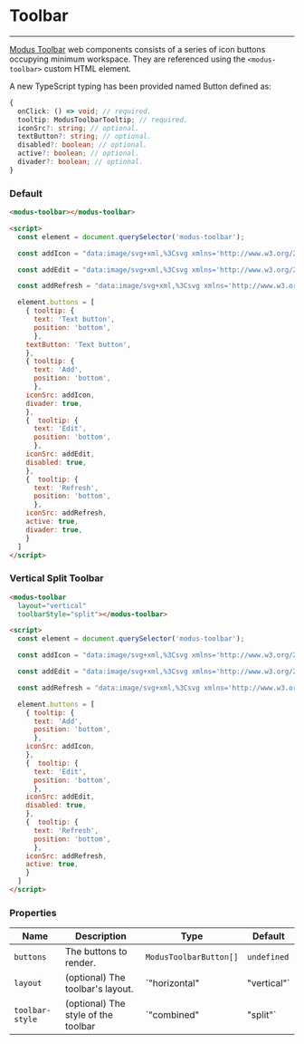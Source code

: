 
# Toolbar

---

[Modus Toolbar](https://modus.trimble.com/components/web/toolbar/) web components consists of a series of icon buttons occupying minimum workspace. They are referenced using the `<modus-toolbar>` custom HTML element.

A new TypeScript typing has been provided named Button defined as:

```ts
{
  onClick: () => void; // required.
  tooltip: ModusToolbarTooltip; // required.
  iconSrc?: string; // optional.
  textButton?: string; // optional.
  disabled?: boolean; // optional.
  active?: boolean; // optional.
  divader?: boolean; // optional.
}
```

### Default

<Story id="components-toolbar--default" />

```html
<modus-toolbar></modus-toolbar>

<script>
  const element = document.querySelector('modus-toolbar');

  const addIcon = "data:image/svg+xml,%3Csvg xmlns='http://www.w3.org/2000/svg' width='16' height='16' viewBox='0 0 24 24'%3E%3Cg%3E%3Cpath d='M19,13H13v6H11V13H5V11h6V5h2v6h6Z' fill='#171c1e' /%3E%3C/g%3E%3C/svg%3E";

  const addEdit = "data:image/svg+xml,%3Csvg xmlns='http://www.w3.org/2000/svg' width='16' height='16' fill='#171c1e' viewBox='0 0 24 24'%3E%3Cg%3E%3Cpath d='M3,17.25V21H6.75L17.81,9.94,14.06,6.19ZM20.71,7.04a1,1,0,0,0,0-1.41L18.37,3.29a1,1,0,0,0-1.41,0L15.13,5.12l3.75,3.75,1.83-1.83Z' /%3E%3C/g%3E%3C/svg%3E";

  const addRefresh = "data:image/svg+xml,%3Csvg xmlns='http://www.w3.org/2000/svg' width='16' height='16' fill='#171c1e' viewBox='0 0 24 24'%3E%3Cg%3E%3Cpath d='M18.36 5.64a8.976 8.976 0 0 0-7.16-2.61c-4.2.36-7.66 3.73-8.13 7.92C2.46 16.39 6.68 21 12 21c3.59 0 6.67-2.1 8.11-5.13.36-.75-.18-1.62-1.01-1.62-.42 0-.82.22-.99.6-1.07 2.3-3.4 3.9-6.11 3.9-3.62 0-6.7-3.02-6.75-6.64S8.24 5.25 12 5.25c1.87 0 3.53.78 4.75 2l-1.92 1.92c-.63.63-.18 1.71.71 1.71H20c.55 0 1-.45 1-1V5.42c0-.89-1.08-1.34-1.71-.71l-.94.94Z";

  element.buttons = [
    { tooltip: {
      text: 'Text button',
      position: 'bottom',
      },
    textButton: 'Text button',
    },
    { tooltip: {
      text: 'Add',
      position: 'bottom',
      },
    iconSrc: addIcon, 
    divader: true,
    },
    {  tooltip: {
      text: 'Edit',
      position: 'bottom',
      },
    iconSrc: addEdit, 
    disabled: true,
    },
    {  tooltip: {
      text: 'Refresh',
      position: 'bottom',
      },
    iconSrc: addRefresh, 
    active: true, 
    divader: true,
    }
  ]
</script>
```

### Vertical Split Toolbar

<Story id="components-toolbar--vertical-split-toolbar" />

```html
<modus-toolbar
  layout="vertical"
  toolbarStyle="split"></modus-toolbar>

<script>
  const element = document.querySelector('modus-toolbar');

  const addIcon = "data:image/svg+xml,%3Csvg xmlns='http://www.w3.org/2000/svg' width='16' height='16' viewBox='0 0 24 24'%3E%3Cg%3E%3Cpath d='M19,13H13v6H11V13H5V11h6V5h2v6h6Z' fill='#171c1e' /%3E%3C/g%3E%3C/svg%3E";

  const addEdit = "data:image/svg+xml,%3Csvg xmlns='http://www.w3.org/2000/svg' width='16' height='16' fill='#171c1e' viewBox='0 0 24 24'%3E%3Cg%3E%3Cpath d='M3,17.25V21H6.75L17.81,9.94,14.06,6.19ZM20.71,7.04a1,1,0,0,0,0-1.41L18.37,3.29a1,1,0,0,0-1.41,0L15.13,5.12l3.75,3.75,1.83-1.83Z' /%3E%3C/g%3E%3C/svg%3E";

  const addRefresh = "data:image/svg+xml,%3Csvg xmlns='http://www.w3.org/2000/svg' width='16' height='16' fill='#171c1e' viewBox='0 0 24 24'%3E%3Cg%3E%3Cpath d='M18.36 5.64a8.976 8.976 0 0 0-7.16-2.61c-4.2.36-7.66 3.73-8.13 7.92C2.46 16.39 6.68 21 12 21c3.59 0 6.67-2.1 8.11-5.13.36-.75-.18-1.62-1.01-1.62-.42 0-.82.22-.99.6-1.07 2.3-3.4 3.9-6.11 3.9-3.62 0-6.7-3.02-6.75-6.64S8.24 5.25 12 5.25c1.87 0 3.53.78 4.75 2l-1.92 1.92c-.63.63-.18 1.71.71 1.71H20c.55 0 1-.45 1-1V5.42c0-.89-1.08-1.34-1.71-.71l-.94.94Z";

  element.buttons = [
    { tooltip: {
      text: 'Add',
      position: 'bottom',
      },
    iconSrc: addIcon, 
    },
    {  tooltip: {
      text: 'Edit',
      position: 'bottom',
      },
    iconSrc: addEdit, 
    disabled: true,
    },
    {  tooltip: {
      text: 'Refresh',
      position: 'bottom',
      },
    iconSrc: addRefresh, 
    active: true, 
    }
  ]
</script>
```

### Properties

| Name            | Description                         | Type                         | Default        |
| --------------- | ----------------------------------- | ---------------------------- | -------------- |
| `buttons`       | The buttons to render.              | `ModusToolbarButton[]`       | `undefined`    |
| `layout`        | (optional) The toolbar's layout.    | `"horizontal" | "vertical"`  | `'horizontal'` |
| `toolbar-style` | (optional) The style of the toolbar | `"combined" | "split"`       | `'combined'`   |

